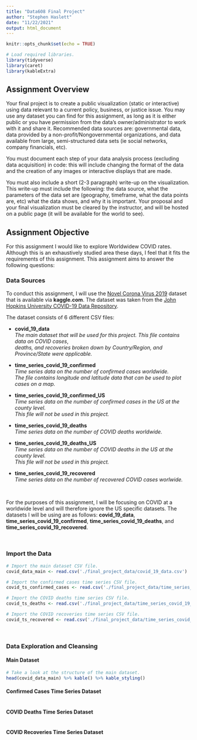 ```yaml
---
title: "Data608 Final Project"
author: "Stephen Haslett"
date: "11/22/2021"
output: html_document
---
```


```r
knitr::opts_chunk$set(echo = TRUE)

# Load required libraries.
library(tidyverse)
library(caret)
library(kableExtra)
```

## Assignment Overview

Your final project is to create a public visualization (static or interactive) using data relevant to a current policy, business, or justice issue. You may use any dataset you can find for this assignment, as long as it is either public or you have permission from the data’s owner/administrator to work with it and share it.
Recommended data sources are: governmental data, data provided by a non-profit/Nongovernmental organizations, and data available from large, semi-structured data sets (ie social networks, company financials, etc).

You must document each step of your data analysis process (excluding data acquisition) in code: this will include changing the format of the data and the creation of any images or interactive displays that are made.

You must also include a short (2-3 paragraph) write-up on the visualization. This write-up must include the following: the data source, what the parameters of the data set are (geography, timeframe, what the data points are, etc) what the data shows, and why it is important. Your proposal and your final visualization must be cleared by the instructor, and will be hosted on a public page (it will be available for the world to see).


## Assignment Objective

For this assignment I would like to explore Worldwidew COVID rates. Although this is an exhaustively studied area these days, I feel that it fits the requirements of this assignment. This assignment aims to answer the following questions:



### Data Sources

To conduct this assignment, I will use the [Novel Corona Virus 2019](https://www.kaggle.com/sudalairajkumar/novel-corona-virus-2019-dataset) dataset that is available via **kaggle.com**. The dataset was taken from the [John Hopkins University COVID-19 Data Repository](https://github.com/CSSEGISandData/COVID-19).

The dataset consists of 6 different CSV files:

- **covid_19_data**  
    _The main dataset that will be used for this project. This file contains data on COVID cases_,  
    _deaths, and recoveries broken down by Country/Region, and Province/State were applicable._

- **time_series_covid_19_confirmed**  
    _Time series data on the number of confirmed cases worldwide._  
    _The file contains longitude and latitude data that can be used to plot cases on a map._  

- **time_series_covid_19_confirmed_US**  
    _Time series data on the number of confirmed cases in the US at the county level._  
    _This file will not be used in this project._

- **time_series_covid_19_deaths**  
    _Time series data on the number of COVID deaths worldwide._

- **time_series_covid_19_deaths_US**  
    _Time series data on the number of COVID deaths in the US at the county level._  
    _This file will not be used in this project._

- **time_series_covid_19_recovered**  
    _Time series data on the number of recovered COVID cases worlwide._

\ 

For the purposes of this assignment, I will be focusing on COVID at a worldwide level and will therefore ignore the US specific datasets. The datasets I will be using are as follows: **covid_19_data**, **time_series_covid_19_confirmed**, **time_series_covid_19_deaths**, and **time_series_covid_19_recovered**. 

\ 

### Import the Data

```r
# Import the main dataset CSV file.
covid_data_main <- read.csv('./final_project_data/covid_19_data.csv')

# Import the confirmed cases time series CSV file.
covid_ts_confirmed_cases <- read.csv('./final_project_data/time_series_covid_19_confirmed.csv')

# Import the COVID deaths time series CSV file. 
covid_ts_deaths <- read.csv('./final_project_data/time_series_covid_19_deaths.csv')

# Import the COVID recoveries time series CSV file.
covid_ts_recovered <- read.csv('./final_project_data/time_series_covid_19_recovered.csv')
```

\ 

### Data Exploration and Cleansing

#### Main Dataset
```r
# Take a look at the structure of the main dataset.
head(covid_data_main) %>% kable() %>% kable_styling()
```


#### Confirmed Cases Time Series Dataset
```r
```


#### COVID Deaths Time Series Dataset
```r
```


#### COVID Recoveries Time Series Dataset
```r
```


